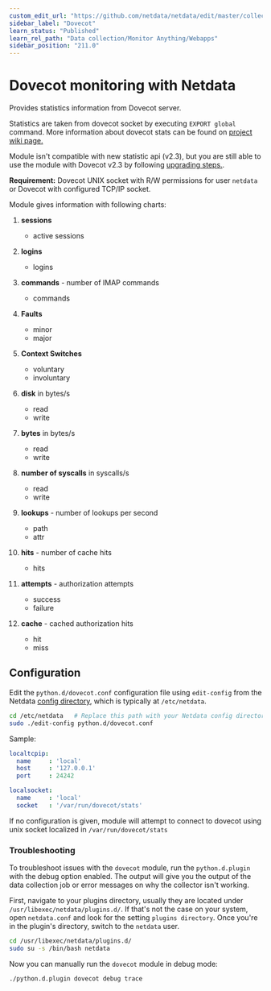 ```yaml
---
custom_edit_url: "https://github.com/netdata/netdata/edit/master/collectors/python.d.plugin/dovecot/README.md"
sidebar_label: "Dovecot"
learn_status: "Published"
learn_rel_path: "Data collection/Monitor Anything/Webapps"
sidebar_position: "211.0"
---
```



# Dovecot monitoring with Netdata

Provides statistics information from Dovecot server.

Statistics are taken from dovecot socket by executing `EXPORT global` command.
More information about dovecot stats can be found on [project wiki page.](http://wiki2.dovecot.org/Statistics)

Module isn't compatible with new statistic api (v2.3), but you are still able to use the module with Dovecot v2.3
by following [upgrading steps.](https://wiki2.dovecot.org/Upgrading/2.3).

**Requirement:**
Dovecot UNIX socket with R/W permissions for user `netdata` or Dovecot with configured TCP/IP socket.

Module gives information with following charts:

1.  **sessions**

    -   active sessions

2.  **logins**

    -   logins

3.  **commands** - number of IMAP commands

    -   commands

4.  **Faults**

    -   minor
    -   major

5.  **Context Switches**

    -   voluntary
    -   involuntary

6.  **disk** in bytes/s

    -   read
    -   write

7.  **bytes** in bytes/s

    -   read
    -   write

8.  **number of syscalls** in syscalls/s

    -   read
    -   write

9.  **lookups** - number of lookups per second

    -   path
    -   attr

10. **hits** - number of cache hits

    -   hits

11. **attempts** - authorization attempts

    -   success
    -   failure

12. **cache** - cached authorization hits

    -   hit
    -   miss

## Configuration

Edit the `python.d/dovecot.conf` configuration file using `edit-config` from the Netdata [config
directory](/docs/nightly/getting-started/manage-and-configure-the-netdata-agent/configuration), which is typically at `/etc/netdata`.

```bash
cd /etc/netdata   # Replace this path with your Netdata config directory, if different
sudo ./edit-config python.d/dovecot.conf
```

Sample:

```yaml
localtcpip:
  name     : 'local'
  host     : '127.0.0.1'
  port     : 24242

localsocket:
  name     : 'local'
  socket   : '/var/run/dovecot/stats'
```

If no configuration is given, module will attempt to connect to dovecot using unix socket localized in `/var/run/dovecot/stats`




### Troubleshooting

To troubleshoot issues with the `dovecot` module, run the `python.d.plugin` with the debug option enabled. The 
output will give you the output of the data collection job or error messages on why the collector isn't working.

First, navigate to your plugins directory, usually they are located under `/usr/libexec/netdata/plugins.d/`. If that's 
not the case on your system, open `netdata.conf` and look for the setting `plugins directory`. Once you're in the 
plugin's directory, switch to the `netdata` user.

```bash
cd /usr/libexec/netdata/plugins.d/
sudo su -s /bin/bash netdata
```

Now you can manually run the `dovecot` module in debug mode:

```bash
./python.d.plugin dovecot debug trace
```

